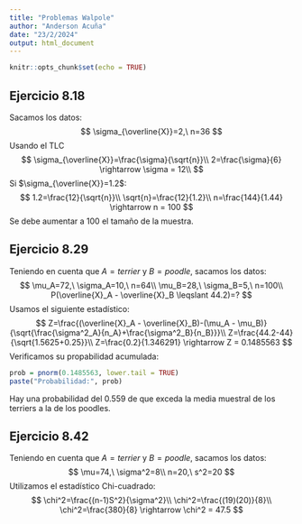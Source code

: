 ---
title: "Problemas Walpole"
author: "Anderson Acuña"
date: "23/2/2024"
output: html_document
---

```{r setup, include=FALSE}
knitr::opts_chunk$set(echo = TRUE)
```

## Ejercicio 8.18

Sacamos los datos:
$$
\sigma_{\overline{X}}=2,\ n=36
$$
Usando el TLC
$$
\sigma_{\overline{X}}=\frac{\sigma}{\sqrt{n}}\\
2=\frac{\sigma}{6} \rightarrow \sigma = 12\\
$$
Si $\sigma_{\overline{X}}=1.2$:
$$
1.2=\frac{12}{\sqrt{n}}\\
\sqrt{n}=\frac{12}{1.2}\\
n=\frac{144}{1.44} \rightarrow n = 100
$$
Se debe aumentar a 100 el tamaño de la muestra.

## Ejercicio 8.29
Teniendo en cuenta que $A=terrier$ y $B=poodle$, sacamos los datos:
$$
\mu_A=72,\ \sigma_A=10,\ n=64\\
\mu_B=28,\ \sigma_B=5,\ n=100\\
P(\overline{X}_A - \overline{X}_B \leqslant 44.2)=?
$$
Usamos el siguiente estadístico:
$$
Z=\frac{(\overline{X}_A - \overline{X}_B)-(\mu_A - \mu_B)}{\sqrt{\frac{\sigma^2_A}{n_A}+\frac{\sigma^2_B}{n_B}}}\\
Z=\frac{44.2-44}{\sqrt{1.5625+0.25}}\\
Z=\frac{0.2}{1.346291} \rightarrow Z = 0.1485563
$$
Verificamos su propabilidad acumulada:
```{r}
prob = pnorm(0.1485563, lower.tail = TRUE)
paste("Probabilidad:", prob)
```
Hay una probabilidad del $0.559$ de que exceda la media muestral de los terriers a la de los poodles.

## Ejercicio 8.42
Teniendo en cuenta que $A=terrier$ y $B=poodle$, sacamos los datos:
$$
\mu=74,\ \sigma^2=8\\
n=20,\ s^2=20
$$
Utilizamos el estadístico Chi-cuadrado:
$$
\chi^2=\frac{(n-1)S^2}{\sigma^2}\\
\chi^2=\frac{(19)(20)}{8}\\
\chi^2=\frac{380}{8} \rightarrow \chi^2 = 47.5
$$



